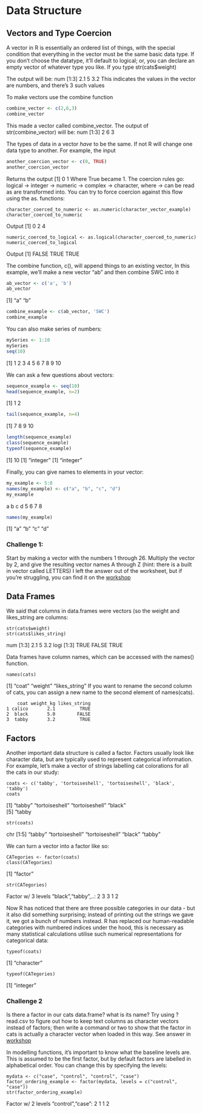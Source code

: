 # Data Structure

## Vectors and Type Coercion 
A vector in R is essentially an ordered list of things, with the special condition that everything in the vector must be the same basic data type. If you don’t choose the datatype, it’ll default to logical; or, you can declare an empty vector of whatever type you like.
If you type 
str(cats$weight)

The output will be: 
 num [1:3] 2.1 5 3.2
This indicates the values in the vector are numbers, and there's 3 such values

To make vectors use the combine function 
```{r}
combine_vector <- c(2,6,3)
combine_vector
```
This made a vector called combine_vector. The output of str(combine_vector) will be:
 num [1:3] 2 6 3

The types of data in a vector *have* to be the same. If not R will change one data type to another. For example, the input
```{r}
another_coercion_vector <- c(0, TRUE)
another_coercion_vector
```
Returns the output
[1] 0 1
Where True became 1. 
The coercion rules go: logical -> integer -> numeric -> complex -> character, where -> can be read as are transformed into. You can try to force coercion against this flow using the as. functions:
```
character_coerced_to_numeric <- as.numeric(character_vector_example)
character_coerced_to_numeric
```
Output
[1] 0 2 4

```
numeric_coerced_to_logical <- as.logical(character_coerced_to_numeric)
numeric_coerced_to_logical
``` 
Output
[1] FALSE  TRUE  TRUE

The combine function, c(), will append things to an existing vector, In this example, we'll make a new vector "ab" and then combine SWC into it
```{r}
ab_vector <- c('a', 'b')
ab_vector
```
[1] "a" "b"
```{r}
combine_example <- c(ab_vector, 'SWC')
combine_example
```
You can also make series of numbers:
```{r}
mySeries <- 1:10
mySeries
seq(10)
``` 
 [1]  1  2  3  4  5  6  7  8  9 10

We can ask a few questions about vectors:
```{r}
sequence_example <- seq(10)
head(sequence_example, n=2)
``` 
[1] 1 2
```{r} 
tail(sequence_example, n=4)
``` 
[1]  7  8  9 10
```{r}
length(sequence_example)
class(sequence_example)
typeof(sequence_example)
```
[1] 10
[1] "integer"
[1] "integer"

Finally, you can give names to elements in your vector:
```{r} 
my_example <- 5:8
names(my_example) <- c("a", "b", "c", "d")
my_example
``` 
a b c d 
5 6 7 8 

```{r}
names(my_example)
```
[1] "a" "b" "c" "d"

### Challenge 1: 
Start by making a vector with the numbers 1 through 26. Multiply the vector by 2, and give the resulting vector names A through Z (hint: there is a built in vector called LETTERS)
I left the answer out of the worksheet, but if you're struggling, you can find it on the [workshop](http://swcarpentry.github.io/r-novice-gapminder/04-data-structures-part1/index.html) 

## Data Frames
We said that columns in data.frames were vectors (so the weight and likes_string are columns:
```
str(cats$weight)
str(cats$likes_string)
``` 
 num [1:3] 2.1 5 3.2
 logi [1:3] TRUE FALSE TRUE

Data frames have column names, which can be accessed with the names() function.
```
names(cats)
``` 
[1] "coat"         "weight"       "likes_string"
If you want to rename the second column of cats, you can assign a new name to the second element of names(cats).
``` 
    coat weight_kg likes_string
1 calico       2.1         TRUE
2  black       5.0        FALSE
3  tabby       3.2         TRUE
```

## Factors
Another important data structure is called a factor. Factors usually look like character data, but are typically used to represent categorical information. For example, let’s make a vector of strings labelling cat colorations for all the cats in our study:
```
coats <- c('tabby', 'tortoiseshell', 'tortoiseshell', 'black', 'tabby')
coats
``` 
[1] "tabby"         "tortoiseshell" "tortoiseshell" "black"        
[5] "tabby
```
str(coats)
``` 
 chr [1:5] "tabby" "tortoiseshell" "tortoiseshell" "black" "tabby"

We can turn a vector into a factor like so:
```
CATegories <- factor(coats)
class(CATegories)
```
[1] "factor"
```
str(CATegories)
```
 Factor w/ 3 levels "black","tabby",..: 2 3 3 1 2

Now R has noticed that there are three possible categories in our data - but it also did something surprising; instead of printing out the strings we gave it, we got a bunch of numbers instead. R has replaced our human-readable categories with numbered indices under the hood, this is necessary as many statistical calculations utilise such numerical representations for categorical data:
```
typeof(coats)
``` 
[1] "character"
```
typeof(CATegories)
```
[1] "integer"

### Challenge 2
Is there a factor in our cats data.frame? what is its name? Try using ?read.csv to figure out how to keep text columns as character vectors instead of factors; then write a command or two to show that the factor in cats is actually a character vector when loaded in this way.
See answer in [workshop](http://swcarpentry.github.io/r-novice-gapminder/04-data-structures-part1/index.html) 

In modelling functions, it’s important to know what the baseline levels are. This is assumed to be the first factor, but by default factors are labelled in alphabetical order. You can change this by specifying the levels:

``` 
mydata <- c("case", "control", "control", "case")
factor_ordering_example <- factor(mydata, levels = c("control", "case"))
str(factor_ordering_example)
``` 
 Factor w/ 2 levels "control","case": 2 1 1 2


